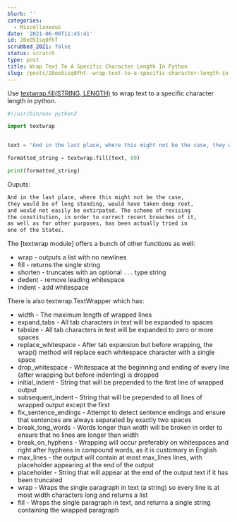 ```yaml
---
blurb: ''
categories:
  - Miscellaneous
date: '2021-06-08T11:45:41'
id: 20eO5Isq0fhT
scrubbed_2021: false
status: scratch
type: post
title: Wrap Text To A Specific Character Length In Python
slug: /posts/20eo5isq0fht--wrap-text-to-a-specific-character-length-in-python
---
```


Use [textwrap.fill(STRING, LENGTH)](https://docs.python.org/3/library/textwrap.html#textwrap.fill) to wrap text to a specific character length in python. 


```python
#!/usr/bin/env python3

import textwrap


text = "And in the last place, where this might not be the case, they would be of long standing, would have taken deep root, and would not easily be extirpated. The scheme of revising the constitution, in order to correct recent breaches of it, as well as for other purposes, has been actually tried in one of the States."

formatted_string = textwrap.fill(text, 60)

print(formatted_string)
```

Ouputs:

```txt
And in the last place, where this might not be the case,
they would be of long standing, would have taken deep root,
and would not easily be extirpated. The scheme of revising
the constitution, in order to correct recent breaches of it,
as well as for other purposes, has been actually tried in
one of the States.
```

The [textwrap module] offers a bunch of other functions as well:

- wrap - outputs a list with no newlines
- fill - returns the single string
- shorten - truncates with an optional `...` type string
- dedent - remove leading whitespace
- indent - add whitespace

There is also textwrap.TextWrapper which has:

- width - The maximum length of wrapped lines
- expand_tabs - All tab characters in text will be expanded to spaces  
- tabsize - All tab characters in text will be expanded to zero or more spaces
- replace_whitespace - After tab expansion but before wrapping, the wrap() method will replace each whitespace character with a single space
- drop_whitespace - Whitespace at the beginning and ending of every line (after wrapping but before indenting) is dropped
- initial_indent - String that will be prepended to the first line of wrapped output
- subsequent_indent - String that will be prepended to all lines of wrapped output except the first
- fix_sentence_endings - Attempt to detect sentence endings and ensure that sentences are always separated by exactly two spaces
- break_long_words - Words longer than width will be broken in order to ensure that no lines are longer than width
- break_on_hyphens - Wrapping will occur preferably on whitespaces and right after hyphens in compound words, as it is customary in English
- max_lines - the output will contain at most max_lines lines, with placeholder appearing at the end of the output
- placeholder - String that will appear at the end of the output text if it has been truncated
- wrap - Wraps the single paragraph in text (a string) so every line is at most width characters long and returns a list
- fill - Wraps the single paragraph in text, and returns a single string containing the wrapped paragraph
